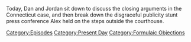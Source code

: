 {{DEFAULTSORT:
    #_EPISODE_0732:Trial Press Conference
}}{{Episode
    | title             = Trial Press Conference
    | caption           = [https://knowledgefight.libsyn.com/732-trial-press-conference Listen to this episode on Libsyn]
    | episodeNumber     = 732
    | length            = 01:06:35
    | airDate           = October 7, 2022
<<<<<<< HEAD
    | coverageStartDate = October 4, 2022
=======
    | coverageStartDate = October 5, 2022
>>>>>>> latest_edits
    | coverageEndDate   = October 6, 2022
    | episodeType       = [[:Category:Present Day|Present Day]], [[:Category:Formulaic Objections|Formulaic Objections]]
    | previousEpisode   = [[731: September 29-30, 2022]]
}}

{{Stub}}

Today, Dan and Jordan sit down to discuss the closing arguments in the Connecticut case, and then break down the disgraceful publicity stunt press conference Alex held on the steps outside the courthouse.

[[Category:Episodes]]
[[Category:Present Day]]
[[Category:Formulaic Objections]]
